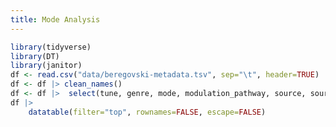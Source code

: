 ```yaml
--- 
title: Mode Analysis
---
```


```r
library(tidyverse)
library(DT)
library(janitor)
df <- read.csv("data/beregovski-metadata.tsv", sep="\t", header=TRUE)
df <- df |> clean_names()
df <- df |>  select(tune, genre, mode, modulation_pathway, source, source_type, modulation_measures, one_mode, mode_notes)
df |>          
    datatable(filter="top", rownames=FALSE, escape=FALSE)
```